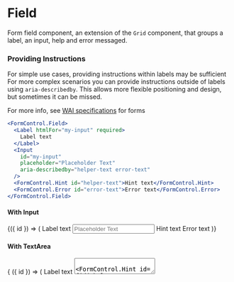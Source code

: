
<Meta
  title="Components/Forms/FormControl/Field"
  component={FormControl.Field}
/>

# Field

Form field component, an extension of the `Grid` component, that groups a label, an input, help and error messaged.

### Providing Instructions

For simple use cases, providing instructions within labels may be sufficient For more complex scenarios you can provide instructions outside of labels using `aria-describedby`. This allows more flexible positioning and design, but sometimes it can be missed.

For more info, see [WAI specifications](https://www.w3.org/WAI/tutorials/forms/) for forms

```jsx
<FormControl.Field>
  <Label htmlFor="my-input" required>
    Label text
  </Label>
  <Input
    id="my-input"
    placeholder="Placeholder Text"
    aria-describedby="helper-text error-text"
  />
  <FormControl.Hint id="helper-text">Hint text</FormControl.Hint>
  <FormControl.Error id="error-text">Error text</FormControl.Error>
</FormControl.Field>
```

#### With Input

<Preview>
  <Story name="input">
    {({ id }) => (
      <FormControl.Field>
        <Label htmlFor={id('my-input')} required>
          Label text
        </Label>
        <Input
          placeholder="Placeholder Text"
          id={id('my-input')}
          aria-describedby={`${id('helper-text')} ${id('error-text')}`}
        />
        <FormControl.Hint id={id('helper-text')}>Hint text</FormControl.Hint>
        <FormControl.Error id={id('error-text')}>Error text</FormControl.Error>
      </FormControl.Field>
    )}
  </Story>
</Preview>

#### With TextArea

<Preview>
  <Story name="textarea">
   { ({ id }) => (
     <FormControl.Field>
      <Label htmlFor={id('my-textarea')} required>
        Label text
      </Label>
      <TextArea
        placeholder="Tell us your thoughts"
        maxCharacters={100}
        id={id('my-textarea')}
        aria-describedby={`${id('helper-text')} ${id('error-text')}`}
      />
      <FormControl.Hint id={id('helper-text')}>Hint text</FormControl.Hint>
      <FormControl.Error id={id('error-text')}>Error text</FormControl.Error>
    </FormControl.Field>
    )}
  </Story>
</Preview>

#### With Select

<Preview>
  <Story name="select">
    {({ id }) => (
      <FormControl.Field>
        <Label htmlFor={id('my-input')}>
          Legend
        </Label>
        <Select
          id={id('my-input')}
          label="Lorem ipsum dolor sit amet"
          aria-describedby={`${id('helper-text')} ${id('error-text')}`}>
          <option>Select a city</option>
          <option>Toronto</option>
          <option>Istanbul</option>
        </Select>
        <FormControl.Hint id={id('helper-text')}>Hint text</FormControl.Hint>
        <FormControl.Error id={id('error-text')}>Error text</FormControl.Error>
      </FormControl.Field>
    )}
  </Story>
</Preview>

## Component Props

<Props of={FormControl.Field} />
